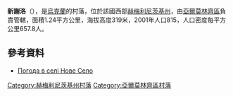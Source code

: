 {{coord|49|10|36|N|26|47|41|E|scale:100000|display=title}}

'''新謝洛'''（{{lang-uk|Нове Село}}），是[[烏克蘭|烏克蘭]]的村落，位於該國西部[[赫梅利尼茨基州|赫梅利尼茨基州]]，由[[亞爾莫林齊區|亞爾莫林齊區]]負責管轄，面積1.24平方公里，海拔高度319米，2001年人口815，人口密度每平方公里657.8人。

==參考資料==
* [http://weather.in.ua/ua/hmel'nickaja/17231 Погода в селі Нове Село]{{Wayback|url=http://weather.in.ua/ua/hmel%27nickaja/17231 |date=20160305100403 }}

{{DEFAULTSORT:Нове Село}}
[[Category:赫梅利尼茨基州村落|Category:赫梅利尼茨基州村落]]
[[Category:亞爾莫林齊區村落|Category:亞爾莫林齊區村落]]


{{Khmelnytskyi-geo-stub}}